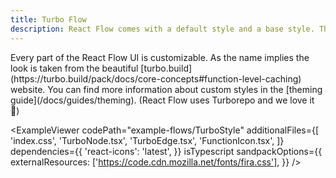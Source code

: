 ```yaml
---
title: Turbo Flow
description: React Flow comes with a default style and a base style. This example shows how the base style looks.
---
```



<ExampleLayout>
Every part of the React Flow UI is customizable. As the name implies the look is taken from the beautiful [turbo.build](https://turbo.build/pack/docs/core-concepts#function-level-caching) website. You can find more information about custom styles in the [theming guide](/docs/guides/theming). (React Flow uses Turborepo and we love it 💜)

<ExampleViewer
  codePath="example-flows/TurboStyle"
  additionalFiles={[
    'index.css',
    'TurboNode.tsx',
    'TurboEdge.tsx',
    'FunctionIcon.tsx',
  ]}
  dependencies={{
    'react-icons': 'latest',
  }}
  isTypescript
  sandpackOptions={{
    externalResources: ['https://code.cdn.mozilla.net/fonts/fira.css'],
  }}
/>
</ExampleLayout>
